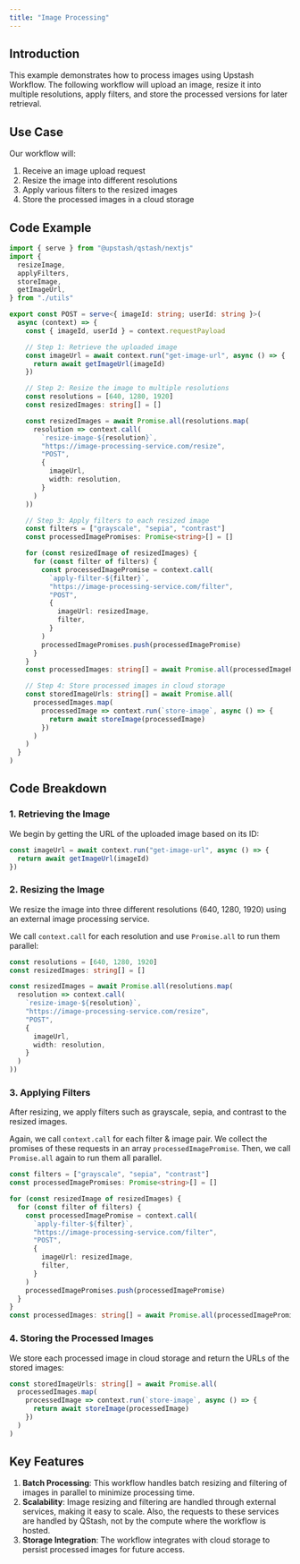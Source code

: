 ```yaml
---
title: "Image Processing"
---
```


## Introduction

This example demonstrates how to process images using Upstash Workflow. The following workflow will upload an image, resize it into multiple resolutions, apply filters, and store the processed versions for later retrieval.

## Use Case

Our workflow will:

1. Receive an image upload request
2. Resize the image into different resolutions
3. Apply various filters to the resized images
4. Store the processed images in a cloud storage

## Code Example

```typescript
import { serve } from "@upstash/qstash/nextjs"
import {
  resizeImage,
  applyFilters,
  storeImage,
  getImageUrl,
} from "./utils"

export const POST = serve<{ imageId: string; userId: string }>(
  async (context) => {
    const { imageId, userId } = context.requestPayload

    // Step 1: Retrieve the uploaded image
    const imageUrl = await context.run("get-image-url", async () => {
      return await getImageUrl(imageId)
    })

    // Step 2: Resize the image to multiple resolutions
    const resolutions = [640, 1280, 1920]
    const resizedImages: string[] = []

    const resizedImages = await Promise.all(resolutions.map(
      resolution => context.call(
        `resize-image-${resolution}`,
        "https://image-processing-service.com/resize",
        "POST",
        {
          imageUrl,
          width: resolution,
        }
      )
    ))

    // Step 3: Apply filters to each resized image
    const filters = ["grayscale", "sepia", "contrast"]
    const processedImagePromises: Promise<string>[] = []

    for (const resizedImage of resizedImages) {
      for (const filter of filters) {
        const processedImagePromise = context.call(
          `apply-filter-${filter}`,
          "https://image-processing-service.com/filter",
          "POST",
          {
            imageUrl: resizedImage,
            filter,
          }
        )
        processedImagePromises.push(processedImagePromise)
      }
    }
    const processedImages: string[] = await Promise.all(processedImagePromises)

    // Step 4: Store processed images in cloud storage
    const storedImageUrls: string[] = await Promise.all(
      processedImages.map(
        processedImage => context.run(`store-image`, async () => {
          return await storeImage(processedImage)
        })
      )
    )
  }
)
```

## Code Breakdown

### 1. Retrieving the Image

We begin by getting the URL of the uploaded image based on its ID:

```typescript
const imageUrl = await context.run("get-image-url", async () => {
  return await getImageUrl(imageId)
})
```

### 2. Resizing the Image

We resize the image into three different resolutions (640, 1280, 1920) using an external image processing service.

We call `context.call` for each resolution and use `Promise.all` to run them parallel:

```typescript
const resolutions = [640, 1280, 1920]
const resizedImages: string[] = []

const resizedImages = await Promise.all(resolutions.map(
  resolution => context.call(
    `resize-image-${resolution}`,
    "https://image-processing-service.com/resize",
    "POST",
    {
      imageUrl,
      width: resolution,
    }
  )
))
```

### 3. Applying Filters

After resizing, we apply filters such as grayscale, sepia, and contrast to the resized images.

Again, we call `context.call` for each filter & image pair. We collect the promises of these requests in an array `processedImagePromise`. Then, we call `Promise.all` again to run them all parallel.

```typescript
const filters = ["grayscale", "sepia", "contrast"]
const processedImagePromises: Promise<string>[] = []

for (const resizedImage of resizedImages) {
  for (const filter of filters) {
    const processedImagePromise = context.call(
      `apply-filter-${filter}`,
      "https://image-processing-service.com/filter",
      "POST",
      {
        imageUrl: resizedImage,
        filter,
      }
    )
    processedImagePromises.push(processedImagePromise)
  }
}
const processedImages: string[] = await Promise.all(processedImagePromises)
```

### 4. Storing the Processed Images

We store each processed image in cloud storage and return the URLs of the stored images:

```typescript
const storedImageUrls: string[] = await Promise.all(
  processedImages.map(
    processedImage => context.run(`store-image`, async () => {
      return await storeImage(processedImage)
    })
  )
)
```

## Key Features

1. **Batch Processing**: This workflow handles batch resizing and filtering of images in parallel to minimize processing time.
2. **Scalability**: Image resizing and filtering are handled through external services, making it easy to scale. Also, the requests to these services are handled by QStash, not by the compute where the workflow is hosted.
3. **Storage Integration**: The workflow integrates with cloud storage to persist processed images for future access.
